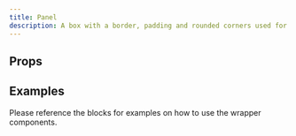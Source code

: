 ```yaml
---
title: Panel
description: A box with a border, padding and rounded corners used for sections
---
```



## Props

<Props />

## Examples

Please reference the blocks for examples on how to use the wrapper components.
